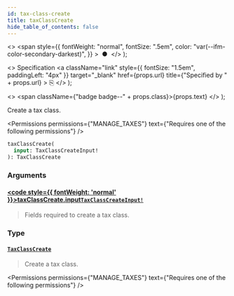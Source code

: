 ```yaml
---
id: tax-class-create
title: taxClassCreate
hide_table_of_contents: false
---
```


  <>
    <span
      style={{
        fontWeight: "normal",
        fontSize: ".5em",
        color: "var(--ifm-color-secondary-darkest)",
      }}
    >
      &nbsp;●&nbsp;
    </span>
  </>
);

  <>
    Specification
    <a
      className="link"
      style={{ fontSize: "1.5em", paddingLeft: "4px" }}
      target="\_blank"
      href={props.url}
      title={"Specified by " + props.url}
    >
      ⎘
    </a>
  </>
);

  <>
    <span className={"badge badge--" + props.class}>{props.text}</span>
  </>
);

Create a tax class.

<Badge text="Added in Saleor 3.9" class="secondary margin-bottom--sm" />

<FeaturePreview />

<Permissions
  permissions={"MANAGE_TAXES"}
  text={"Requires one of the following permissions"}
/>

```graphql
taxClassCreate(
  input: TaxClassCreateInput!
): TaxClassCreate
```

### Arguments

#### [<code style={{ fontWeight: 'normal' }}>taxClassCreate.<b>input</b></code>](#)<Bullet />[`TaxClassCreateInput!`](../../../api-reference/taxes/inputs/tax-class-create-input) <Badge class="secondary" text="non-null"/> <Badge class="secondary" text="input"/>

> Fields required to create a tax class.

### Type

#### [`TaxClassCreate`](../../../api-reference/taxes/objects/tax-class-create) <Badge class="secondary" text="object"/>

> Create a tax class.

<Badge text="Added in Saleor 3.9" class="secondary margin-bottom--sm" />

<FeaturePreview />

<Permissions
  permissions={"MANAGE_TAXES"}
  text={"Requires one of the following permissions"}
/>

>


